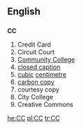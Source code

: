 ==English==
==={{initialism}}===
'''CC'''

# Credit Card
# Circuit Court
# [[w:Community college|Community College]]
# [[closed caption]]
# [[cubic]] [[centimetre]]
# [[carbon copy]]
# courtesy copy
# City College
# Creative Commons

[[he:CC]]
[[pl:CC]]
[[tr:CC]]